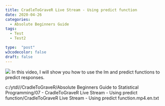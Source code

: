 ```yaml
---
title: CradleToGraveR Live Stream - Using predict function
date: 2020-04-26
categories:
  - Absolute Beginners Guide
tags:
  - Test
  - Test2

type:  "post"
w3codecolor: false
draft: false
---
```


<img src="https://www.cradletograver.com/auto-posts/images/NA">
In this video, I will show you how to use the lm and predict functions to predict responses.



c:/ytdl//CradleToGraveR/Absolute Beginners Guide to Statistical Programming/07 - CradleToGraveR Live Stream - Using predict function/CradleToGraveR Live Stream - Using predict function.mp4.en.txt
